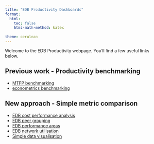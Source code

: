 ```yaml
---
title: "EDB Productivity Dashboards"
format: 
  html:
    toc: false
    html-math-method: katex
    
theme: cerulean
---
```


Welcome to the EDB Productivity webpage. You'll find a few useful links below.

## Previous work - Productivity benchmarking

* [MTFP benchmarking](https://datascientistnz.github.io/edb_productivity_dashboard/quarto/mtfp/)
* [econometrics benchmarking](https://datascientistnz.github.io/edb_productivity_dashboard/quarto/cobb_douglas_frontier/)

## New approach - Simple metric comparison

<!-- Add below content programmatically for the indexing -->

- [EDB cost performance analysis](https://datascientistnz.github.io/edb_dashboards/quarto_dashboards/edb_cost_analysis)
- [EDB peer grouping](https://datascientistnz.github.io/edb_dashboards/quarto_dashboards/edb_peer_grouping)
- [EDB performance areas](https://datascientistnz.github.io/edb_dashboards/quarto_dashboards/edb_perf_areas)
- [EDB network utilisation](https://datascientistnz.github.io/edb_dashboards/quarto_dashboards/network_utilisation)
- [Simple data visualisation](https://datascientistnz.github.io/edb_dashboards/quarto_dashboards/simple_data_visualisation)
